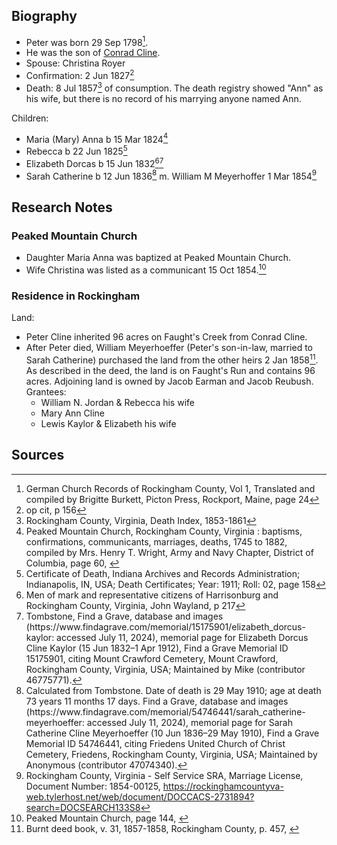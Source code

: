 == Biography ==

* Peter was born 29 Sep 1798<ref>German Church Records of Rockingham County, Vol 1, Translated and compiled by Brigitte Burkett, Picton Press, Rockport, Maine, page 24</ref>. 
* He was the son of [[Cline-6479|Conrad Cline]].
* Spouse: Christina Royer
* Confirmation:  2 Jun 1827<ref>op cit, p 156</ref>
* Death:  8 Jul 1857<ref>Rockingham County, Virginia, Death Index, 1853-1861</ref> of consumption.  The death registry showed "Ann" as his wife, but there is no record of his marrying anyone named Ann.

Children:
* Maria (Mary) Anna b 15 Mar 1824<ref>Peaked Mountain Church, Rockingham County, Virginia : baptisms, confirmations, communicants, marriages, deaths, 1745 to 1882, compiled by Mrs. Henry T. Wright, Army and Navy Chapter, District of Columbia, page 60, {{FamilySearch Image|3Q9M-CSM7-LYGJ}}</ref>
* Rebecca b 22 Jun 1825<ref>Certificate of Death, Indiana Archives and Records Administration; Indianapolis, IN, USA; Death Certificates; Year: 1911; Roll: 02, page 158</ref>
* Elizabeth Dorcas b 15 Jun 1832<ref>Men of mark and representative citizens of Harrisonburg and Rockingham County, Virginia, John Wayland, p 217</ref><ref>Tombstone, Find a Grave, database and images (https://www.findagrave.com/memorial/15175901/elizabeth_dorcus-kaylor: accessed July 11, 2024), memorial page for Elizabeth Dorcus Cline Kaylor (15 Jun 1832–1 Apr 1912), Find a Grave Memorial ID 15175901, citing Mount Crawford Cemetery, Mount Crawford, Rockingham County, Virginia, USA; Maintained by Mike (contributor 46775771).</ref>
* Sarah Catherine b 12 Jun 1836<ref>Calculated from Tombstone.  Date of death is 29 May 1910; age at death 73 years 11 months 17 days. Find a Grave, database and images (https://www.findagrave.com/memorial/54746441/sarah_catherine-meyerhoeffer: accessed July 11, 2024), memorial page for Sarah Catherine Cline Meyerhoeffer (10 Jun 1836–29 May 1910), Find a Grave Memorial ID 54746441, citing Friedens United Church of Christ Cemetery, Friedens, Rockingham County, Virginia, USA; Maintained by Anonymous (contributor 47074340).</ref>  m. William M Meyerhoffer 1 Mar 1854<ref>Rockingham County, Virginia - Self Service SRA, Marriage License, Document Number: 1854-00125, https://rockinghamcountyva-web.tylerhost.net/web/document/DOCCACS-2731894?search=DOCSEARCH133S8</ref>

== Research Notes ==

=== Peaked Mountain Church ===
* Daughter Maria Anna was baptized at Peaked Mountain Church.  
* Wife Christina was listed as a communicant 15 Oct 1854.<ref>Peaked Mountain Church, page 144, {{FamilySearch Image|3Q9M-CSM7-LY2C}}</ref>

=== Residence in Rockingham ===
Land:
* Peter Cline inherited 96 acres on Faught's Creek from Conrad Cline.
* After Peter died, William Meyerhoeffer (Peter's son-in-law, married to Sarah Catherine) purchased the land from the other heirs 2 Jan 1858<ref>Burnt deed book, v. 31, 1857-1858, Rockingham County, p. 457, {{FamilySearch Image|3Q9M-CSPP-NSNY-B}}</ref>.  As described in the deed, the land is on Faught's Run and contains 96 acres.  Adjoining land is owned by Jacob Earman and Jacob Reubush.  Grantees:
** William N. Jordan & Rebecca his wife
** Mary Ann Cline
** Lewis Kaylor & Elizabeth his wife

== Sources ==
<references />